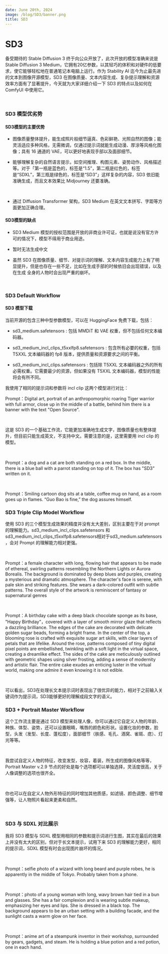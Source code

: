```yaml
---
date: June 20th, 2024
image: /blog/SD3/banner.png
title: SD3
---
```



# SD3

备受期待的 Stable Diffusion 3 终于向公众开放了，此次开放的模型准确来说是 Stable Diffusion 3 Medium，它拥有20亿参数，以其轻巧的体积和对硬件的低要求，使它能够轻松地在普通笔记本电脑上运行。作为 Stability AI 迄今为止最先进的文本到图像开源模型，SD3 在图像质量、文本内容生成、复杂提示理解和资源效率方面有了显著提升，今天就为大家详细介绍一下 SD3 的特点以及如何在 ComfyUI 中使用它。

<br/>
<PhotoProvider>
  <PhotoView src="/blog/SD3/001.png">
    <img src="/blog/SD3/001.png" alt="" className='rounded-lg'/>
  </PhotoView>
</PhotoProvider>

### SD3 模型优劣势

#### SD3模型的主要优势

- 图像质量整体提升，能生成照片般细节逼真、色彩鲜艳、光照自然的图像；能灵活适应多种风格，无需微调，仅通过提示词就能生成动漫、厚涂等风格化图像；具有 16 通道的 VAE，可以更好地表现手部以及面部细节。

- 能够理解复杂的自然语言提示，如空间推理、构图元素、姿势动作、风格描述等。对于「第一瓶是蓝色的，标签是“1.5”，第二瓶是红色的，标签是“SDXL”，第三瓶是绿色的，标签是“SD3”」这样复杂的内容，SD3 依旧能准确生成，而且文本效果比 Midjourney 还要准确。

<br/>
<PhotoProvider>
  <PhotoView src="/blog/SD3/002.png">
    <img src="/blog/SD3/002.png" alt="" className='rounded-lg'/>
  </PhotoView>
</PhotoProvider>

- 通过 Diffusion Transformer 架构，SD3 Medium 在英文文本拼写、字距等方面更加正确合理。

#### SD3模型的缺点

- SD3 Medium 模型的授权范围是开放的非商业许可证，也就是说没有官方许可的情况下，模型不得用于商业用途。

- 暂时无法生成中文

- 虽然 SD3 在图像质量、细节、对提示词的理解、文本内容生成能力上有了明显提升，但是也存在一些不足，比如在生成手部的时候依旧会出现错误，以及在生成 全身的人物时会出现严重的崩坏。

<br/>
<PhotoProvider>
  <PhotoView src="/blog/SD3/003.png">
    <img src="/blog/SD3/003.png" alt="" className='rounded-lg'/>
  </PhotoView>
</PhotoProvider>

### SD3 Default Workflow

#### SD3 模型下载

当前开源的包含三种中型参数模型，可以在 HuggingFace 免费下载，包括：

- sd3_medium.safetensors : 包括 MMDiT 和 VAE 权重，但不包括任何文本编码器。

- sd3_medium_incl_clips_t5xxlfp8.safetensors : 包含所有必要的权重，包括 T5XXL 文本编码器的 fp8 版本，提供质量和资源要求之间的平衡。

- sd3_medium_incl_clips.safetensors : 包括除 T5XXL 文本编码器之外的所有必需权重。它需要最少的资源，但如果没有 T5XXL 文本编码器，模型的性能将会有所不同。

我使用了相同的提示词和参数将 incl clip 这两个模型进行对比：

Prompt：Digital art, portrait of an anthropomorphic roaring Tiger warrior with full armor, close up in the middle of a battle, behind him there is a banner with the text "Open Source".

<br/>
<PhotoProvider>
  <PhotoView src="/blog/SD3/004.png">
    <img src="/blog/SD3/004.png" alt="" className='rounded-lg'/>
  </PhotoView>
</PhotoProvider>

这是 SD3 的一个基础工作流，它能更加准确地生成文字，图像质量也有整体提升，但目前只能生成英文，不支持中文。需要注意的是，这里需要用 incl clip 的模型。

<br/>
<PhotoProvider>
  <PhotoView src="/blog/SD3/005.png">
    <img src="/blog/SD3/005.png" alt="" className='rounded-lg'/>
  </PhotoView>
</PhotoProvider>

Prompt：a dog and a cat are both standing on a red box. In the middle, there is a blue ball with a parrot standing on top of it. The box has "SD3" written on it.

<br/>
<PhotoProvider>
  <PhotoView src="/blog/SD3/006.png">
    <img src="/blog/SD3/006.png" alt="" className='rounded-lg'/>
  </PhotoView>
</PhotoProvider>

Prompt：Smiling cartoon dog sits at a table, coffee mug on hand, as a room goes up in flames. “Guo Bao is fine,” the dog assures himself.

### SD3 Triple Clip Model Workflow

使用 SD3 的三个模型生成效果的精度并没有太大差别，区别主要在于对 prompt 的理解能力。sd3_medium_incl_clips.safetensors 和sd3_medium_incl_clips_t5xxlfp8.safetensors相对于sd3_medium.safetensors ，会对 Prompt 的理解能力相对更强。

<br/>
<PhotoProvider>
  <PhotoView src="/blog/SD3/007.png">
    <img src="/blog/SD3/007.png" alt="" className='rounded-lg'/>
  </PhotoView>
</PhotoProvider>

Prompt：a female character with long, flowing hair that appears to be made of ethereal, swirling patterns resembling the Northern Lights or Aurora Borealis. The background is dominated by deep blues and purples, creating a mysterious and dramatic atmosphere. The character's face is serene, with pale skin and striking features. She wears a dark-colored outfit with subtle patterns. The overall style of the artwork is reminiscent of fantasy or supernatural genres

<br/>
<PhotoProvider>
  <PhotoView src="/blog/SD3/008.png">
    <img src="/blog/SD3/008.png" alt="" className='rounded-lg'/>
  </PhotoView>
</PhotoProvider>

Prompt：A birthday cake with a deep black chocolate sponge as its base,  "Happy Birthday"，covered with a layer of smooth mirror glaze that reflects a dazzling brilliance. The edges of the cake are decorated with delicate golden sugar beads, forming a bright frame. In the center of the top, a blooming rose is crafted with exquisite sugar art skills, with clear layers of petals that are lifelike. Around the rose, patterns composed of tiny digital pixel points are embellished, twinkling with a soft light in the virtual space, creating a dreamlike effect. The sides of the cake are meticulously outlined with geometric shapes using silver frosting, adding a sense of modernity and artistic flair. The entire cake exudes an enticing luster in the virtual world, making one admire it even knowing it is not edible.

<br/>
<PhotoProvider>
  <PhotoView src="/blog/SD3/009.png">
    <img src="/blog/SD3/009.png" alt="" className='rounded-lg'/>
  </PhotoView>
</PhotoProvider>

可以看出，SD3在处理长文本提示词时表现出了很优异的能力，相对于之前输入关键词作为提示词，SD3能够更好的理解成段文字的语义。

### SD3 + Portrait Master Workflow

这个工作流主要是通过 SD3 模型来处理人像，你可以通过它自定义人物的年龄、种族、体型、姿势，还可以设置眼睛，嘴唇的颜色和形状。设置化妆的参数，脸型，头发（发型、长度、蓬松度），面部细节（肤感、毛孔、酒窝、雀斑、痣）、灯光等等。

<br/>
<PhotoProvider>
  <PhotoView src="/blog/SD3/010.png">
    <img src="/blog/SD3/010.png" alt="" className='rounded-lg'/>
  </PhotoView>
</PhotoProvider>

我尝试自定义人物的特征，改变发型，妆容，着装，所生成的图像风格等等，Portrait Master v.2.9 节点的好处是每个选项都可以单独选择，灵活度很高，关于人像调整的选项也很齐全。

<br/>
<PhotoProvider>
  <PhotoView src="/blog/SD3/011.png">
    <img src="/blog/SD3/011.png" alt="" className='rounded-lg'/>
  </PhotoView>
</PhotoProvider>

你也可以在自定义人物外形特征的同时增加其他质感，如滤镜、颜色调整、细节增强等，让人物照片看起来更柔和自然。

<br/>
<PhotoProvider>
  <PhotoView src="/blog/SD3/012.png">
    <img src="/blog/SD3/012.png" alt="" className='rounded-lg'/>
  </PhotoView>
</PhotoProvider>

### SD3 与 SDXL 对比展示

我将 SD3 模型与 SDXL 模型用相同的参数和提示词进行生图，其实在最后的效果上并没有太大的区别，但对于长文本提示，试用下来 SD3 的理解能力更好，相同的提示词，SDXL 模型有时会出现图片崩坏的情况。

<br/>
<PhotoProvider>
  <PhotoView src="/blog/SD3/013.png">
    <img src="/blog/SD3/013.png" alt="" className='rounded-lg'/>
  </PhotoView>
</PhotoProvider>

Prompt：selfie photo of a wizard with long beard and purple robes, he is apparently in the middle of Tokyo. Probably taken from a phone.

<br/>
<PhotoProvider>
  <PhotoView src="/blog/SD3/014.png">
    <img src="/blog/SD3/014.png" alt="" className='rounded-lg'/>
  </PhotoView>
</PhotoProvider>

Prompt：photo of a young woman with long, wavy brown hair tied in a bun and glasses. She has a fair complexion and is wearing subtle makeup, emphasizing her eyes and lips. She is dressed in a black top. The background appears to be an urban setting with a building facade, and the sunlight casts a warm glow on her face.

<br/>
<PhotoProvider>
  <PhotoView src="/blog/SD3/015.png">
    <img src="/blog/SD3/015.png" alt="" className='rounded-lg'/>
  </PhotoView>
</PhotoProvider>

Prompt：anime art of a steampunk inventor in their workshop, surrounded by gears, gadgets, and steam. He is holding a blue potion and a red potion, one in each hand.

<Subscribe />








